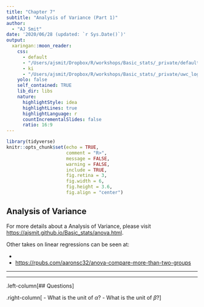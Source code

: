 ```yaml
---
title: "Chapter 7"
subtitle: "Analysis of Variance (Part 1)"  
author: 
  - "AJ Smit"
date: '2020/06/28 (updated: `r Sys.Date()`)'
output:
  xaringan::moon_reader:
    css:
      - default
      - "/Users/ajsmit/Dropbox/R/workshops/Basic_stats/_private/default-fonts.css"
      - ki
      - "/Users/ajsmit/Dropbox/R/workshops/Basic_stats/_private/uwc_logo.css"
    yolo: false
    self_contained: TRUE  
    lib_dir: libs
    nature:
      highlightStyle: idea
      highlightLines: true
      highlightLanguage: r
      countIncrementalSlides: false
      ratio: 16:9
---
```


```r
library(tidyverse)
knitr::opts_chunk$set(echo = TRUE,
                      comment = "R>",
                      message = FALSE,
                      warning = FALSE,
                      include = TRUE,
                      fig.retina = 3,
                      fig.width = 6,
                      fig.height = 3.6,
                      fig.align = "center")
```

## Analysis of Variance

For more details about a Analysis of Variance, please visit <https://ajsmit.github.io/Basic_stats/anova.html>.

Other takes on linear regressions can be seen at:

- 
- <https://rpubs.com/aaronsc32/anova-compare-more-than-two-groups>

---

---
.left-column[## Questions]

.right-column[
- What is the unit of $\alpha$?
- What is the unit of $\beta$?
]
